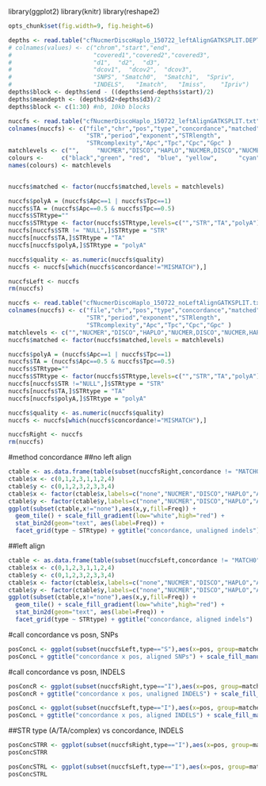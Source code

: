 library(ggplot2)
library(knitr)
library(reshape2)
```r
opts_chunk$set(fig.width=9, fig.height=6)
``` 

```r
depths <- read.table("cfNucmerDiscoHaplo_150722_leftAlignGATKSPLIT.DEPTH.txt",stringsAsFactors = F,sep='\t',header=T)
# colnames(values) <- c("chrom","start","end",
#                       "covered1","covered2","covered3",
#                       "d1",  "d2",  "d3",	
#                       "dcov1",  "dcov2",	"dcov3",
#                       "SNPS",	"Smatch0",	"Smatch1",	"Spriv",	
#                       "INDELS",	"Imatch",	"Imiss",	"Ipriv")
depths$block <- depths$end - ((depths$end-depths$start)/2)
depths$meandepth <- (depths$d2+depths$d3)/2
depths$block <- c(1:30) #nb, 10kb blocks

```

```r
nuccfs <- read.table("cfNucmerDiscoHaplo_150722_leftAlignGATKSPLIT.txt",sep="\t",stringsAsFactors = F)
colnames(nuccfs) <- c("file","chr","pos","type","concordance","matched","quality","length","alleles","complexity",
                      "STR","period","exponent","STRlength",
                      "STRcomplexity","Apc","Tpc","Cpc","Gpc" )
matchlevels <- c("",     "NUCMER","DISCO","HAPLO","NUCMER,DISCO","NUCMER,HAPLO","DISCO,HAPLO","NUCMER,DISCO,HAPLO")
colours <-     c("black","green", "red",  "blue", "yellow",      "cyan",        "magenta",     "white")
names(colours) <- matchlevels


nuccfs$matched <- factor(nuccfs$matched,levels = matchlevels)

nuccfs$polyA = (nuccfs$Apc==1 | nuccfs$Tpc==1)
nuccfs$TA = (nuccfs$Apc==0.5 & nuccfs$Tpc==0.5)
nuccfs$STRtype=""
nuccfs$STRtype <- factor(nuccfs$STRtype,levels=c("","STR","TA","polyA"))
nuccfs[nuccfs$STR != "NULL",]$STRtype = "STR"
nuccfs[nuccfs$TA,]$STRtype = "TA"
nuccfs[nuccfs$polyA,]$STRtype = "polyA"

nuccfs$quality <- as.numeric(nuccfs$quality)
nuccfs <- nuccfs[which(nuccfs$concordance!="MISMATCH"),]

nuccfsLeft <- nuccfs
rm(nuccfs)
``` 

```r
nuccfs <- read.table("cfNucmerDiscoHaplo_150722_noLeftAlignGATKSPLIT.txt",sep="\t",stringsAsFactors = F)
colnames(nuccfs) <- c("file","chr","pos","type","concordance","matched","quality","length","alleles","complexity",
                      "STR","period","exponent","STRlength",
                      "STRcomplexity","Apc","Tpc","Cpc","Gpc" )
matchlevels <- c("","NUCMER","DISCO","HAPLO","NUCMER,DISCO","NUCMER,HAPLO","DISCO,HAPLO","NUCMER,DISCO,HAPLO")
nuccfs$matched <- factor(nuccfs$matched,levels = matchlevels)

nuccfs$polyA = (nuccfs$Apc==1 | nuccfs$Tpc==1)
nuccfs$TA = (nuccfs$Apc==0.5 & nuccfs$Tpc==0.5)
nuccfs$STRtype=""
nuccfs$STRtype <- factor(nuccfs$STRtype,levels=c("","STR","TA","polyA"))
nuccfs[nuccfs$STR !="NULL",]$STRtype = "STR"
nuccfs[nuccfs$TA,]$STRtype = "TA"
nuccfs[nuccfs$polyA,]$STRtype = "polyA"

nuccfs$quality <- as.numeric(nuccfs$quality)
nuccfs <- nuccfs[which(nuccfs$concordance!="MISMATCH"),]

nuccfsRight <- nuccfs
rm(nuccfs)
``` 

#method concordance
##no left align
```r
ctable <- as.data.frame(table(subset(nuccfsRight,concordance != "MATCH0",c(matched,type,STRtype))))
ctable$x <- c(0,1,2,3,1,1,2,4)
ctable$y <- c(0,1,2,3,2,3,3,4)
ctable$x <- factor(ctable$x,labels=c("none","NUCMER","DISCO","HAPLO","ALL"))
ctable$y <- factor(ctable$y,labels=c("none","NUCMER","DISCO","HAPLO","ALL"))
ggplot(subset(ctable,x!="none"),aes(x,y,fill=Freq)) + 
  geom_tile() + scale_fill_gradient(low="white",high="red") +
  stat_bin2d(geom="text", aes(label=Freq)) +
  facet_grid(type ~ STRtype) + ggtitle("concordance, unaligned indels")
```
##left align
```r
ctable <- as.data.frame(table(subset(nuccfsLeft,concordance != "MATCH0",c(matched,type,STRtype))))
ctable$x <- c(0,1,2,3,1,1,2,4)
ctable$y <- c(0,1,2,3,2,3,3,4)
ctable$x <- factor(ctable$x,labels=c("none","NUCMER","DISCO","HAPLO","ALL"))
ctable$y <- factor(ctable$y,labels=c("none","NUCMER","DISCO","HAPLO","ALL"))
ggplot(subset(ctable,x!="none"),aes(x,y,fill=Freq)) + 
  geom_tile() + scale_fill_gradient(low="white",high="red") +
  stat_bin2d(geom="text", aes(label=Freq)) +
  facet_grid(type ~ STRtype) + ggtitle("concordance, aligned indels")
```

#call concordance vs posn, SNPs
```r
posConcL <- ggplot(subset(nuccfsLeft,type=="S"),aes(x=pos, group=matched, fill=matched)) + geom_histogram(binwidth=10000)
posConcL + ggtitle("concordance x pos, aligned SNPs") + scale_fill_manual(values = colours)
```
#call concordance vs posn, INDELS
```r
posConcR <- ggplot(subset(nuccfsRight,type=="I"),aes(x=pos, group=matched, fill=matched)) + geom_histogram(binwidth=10000)
posConcR + ggtitle("concordance x pos, unaligned INDELS") + scale_fill_manual(values = colours)

posConcL <- ggplot(subset(nuccfsLeft,type=="I"),aes(x=pos, group=matched, fill=matched)) + geom_histogram(binwidth=10000)
posConcL + ggtitle("concordance x pos, aligned INDELS") + scale_fill_manual(values = colours)
```
##STR type (A/TA/complex) vs concordance, INDELS
```r
posConcSTRR <- ggplot(subset(nuccfsRight,type=="I"),aes(x=pos, group=matched, fill=matched)) + geom_histogram(binwidth=10000)  + facet_grid(STRtype ~ .,scales="free_y") + ggtitle("STR type x pos, unaligned INDELS") + scale_fill_manual(values = colours)
posConcSTRR

posConcSTRL <- ggplot(subset(nuccfsLeft,type=="I"),aes(x=pos, group=matched, fill=matched)) + geom_histogram(binwidth=10000)  + facet_grid(STRtype ~ .,scales="free_y") + ggtitle("STR type x pos, aligned INDELS") + scale_fill_manual(values = colours)
posConcSTRL
```
